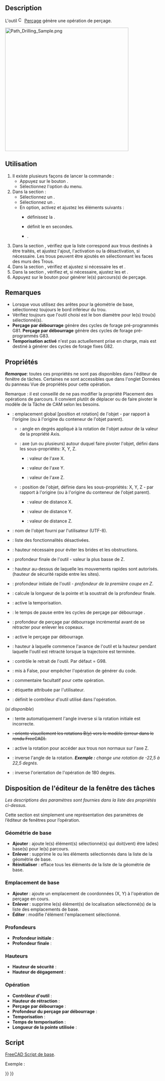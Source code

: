 <languages/>

{{Docnav/fr
|[[CAM_Pocket_Shape/fr|Poche]]
|[[CAM_MillFace/fr|Surfaçage]]
|[[CAM_Workbench/fr|Atelier CAM]]
|IconL=CAM_Pocket_Shape.svg
|IconR=CAM_MillFace.svg
|IconC=Workbench_CAM.svg
}}

{{GuiCommand/fr
|Name=CAM Drilling
|Name/fr=CAM Perçage
|MenuLocation=CAM → Percer
|Workbenches=[[CAM_Workbench/fr|CAM]]
}}

<span id="Description"></span>
== Description ==

L'outil [[Image:CAM_Drilling.svg|16px]] [[CAM_Drilling/fr|Perçage]] génère une opération de perçage. 

[[Image:Path_Drilling_Sample.png|400px]]
{{Caption|Ci-dessus : exemple d'opérations de perçage de CAM}}

<span id="Usage"></span>
==Utilisation==

<div class="mw-translate-fuzzy">
# Il existe plusieurs façons de lancer la commande :
#* Appuyez sur le bouton {{Button|[[Image:CAM_Drilling.svg|16px]] [[CAM_Drilling/fr|Percer]]}}.
#* Sélectionnez l'option {{MenuCommand|CAM → [[Image:CAM_Drilling.svg|16px]] Percer}} du menu.
# Dans la section {{MenuCommand|Opération}} :
#* Sélectionnez un {{MenuCommand|Contrôleur d'outil}}.
#* Sélectionnez un {{MenuCommand|Mode de refroidissement}}.
#* En option, activez et ajustez les éléments suivants :
#** {{MenuCommand|Perçage par débourrage}} définissez la {{MenuCommand|Profondeur}}.
#** {{MenuCommand|Temporisation}} définit le {{MenuCommand|Temps}} en secondes.
#** {{MenuCommand|Profondeur étendue}}.
# Dans la section {{MenuCommand|Géométrie de base}}, vérifiez que la liste correspond aux trous destinés à être traités, et ajustez l'ajout, l'activation ou la désactivation, si nécessaire. Les trous peuvent être ajoutés en sélectionnant les faces des murs des Trous.
# Dans la section {{MenuCommand|Profondeurs}}, vérifiez et ajustez si nécessaire les {{MenuCommand|Profondeur initiale}} et {{MenuCommand|Profondeur finale}}.
# Dans la section {{MenuCommand|Hauteurs}}, vérifiez et, si nécessaire, ajustez les {{MenuCommand|Hauteur de sécurité}} et {{MenuCommand|Hauteur de dégagement}}.
# Appuyez sur le bouton {{Button|OK}} pour générer le(s) parcours(s) de perçage.
</div>

<span id="Notes"></span>
==Remarques==

* Lorsque vous utilisez des arêtes pour la géométrie de base, sélectionnez toujours le bord inférieur du trou.
* Vérifiez toujours que l'outil choisi est le bon diamètre pour le(s) trou(s) sélectionné(s).
*'''Perçage par débourrage''' génère des cycles de forage pré-programmés G81. '''Perçage par débourrage''' génère des cycles de forage pré-programmés G83.
*'''Temporisation activé''' n'est pas actuellement prise en charge, mais est destiné à générer des cycles de forage fixes G82.

<span id="Properties"></span>
==Propriétés==

''' ''Remarque'' ''': toutes ces propriétés ne sont pas disponibles dans l'éditeur de fenêtre de tâches. Certaines ne sont accessibles que dans l'onglet Données du panneau Vue de propriétés pour cette opération.

{{TitleProperty|Base}}

Remarque : il est conseillé de ne pas modifier la propriété Placement des opérations de parcours. Il convient plutôt de déplacer ou de faire pivoter le modèle de la Tâche de CAM selon les besoins.

* {{PropertyData|Placement}} : emplacement global [position et rotation] de l'objet - par rapport à l'origine (ou à l'origine du conteneur de l'objet parent).
** {{PropertyData|Angle}} : angle en degrés appliqué à la rotation de l'objet autour de la valeur de la propriété Axis.
** {{PropertyData|Axis}} : axe (un ou plusieurs) autour duquel faire pivoter l'objet, défini dans les sous-propriétés: X, Y, Z.
*** {{PropertyData|X}} : valeur de l'axe X.
*** {{PropertyData|Y}} : valeur de l'axe Y.
*** {{PropertyData|Z}} : valeur de l'axe Z.
** {{PropertyData|Position}} : position de l'objet, définie dans les sous-propriétés: X, Y, Z - par rapport à l'origine (ou à l'origine du conteneur de l'objet parent).
*** {{PropertyData|X}} : valeur de distance X.
*** {{PropertyData|Y}} : valeur de distance Y.
*** {{PropertyData|Z}} : valeur de distance Z.
* {{PropertyData|Label}} : nom de l'objet fourni par l'utilisateur (UTF-8).
* {{PropertyData|Disabled}} : liste des fonctionnalités désactivées.

{{TitleProperty|Depth}}

* {{PropertyData|Clearance Height}} : hauteur nécessaire pour éviter les brides et les obstructions.
* {{PropertyData|Final Depth}} : profondeur finale de l'outil - valeur la plus basse de Z.
* {{PropertyData|Safe Height}} : hauteur au-dessus de laquelle les mouvements rapides sont autorisés. (hauteur de sécurité rapide entre les sites).
* {{PropertyData|Start Depth}} : profondeur initiale de l'outil - ''profondeur de la première coupe en Z''.

{{TitleProperty|Drill}}

* {{PropertyData|Add Tip Length}} : calcule la longueur de la pointe et la soustrait de la profondeur finale.
* {{PropertyData|Dwell Enabled}} : active la temporisation.
* {{PropertyData|Dwell Time}} : le temps de pause entre les cycles de perçage par débourrage .
* {{PropertyData|Peck Depth}} : profondeur de perçage par débourrage incrémental avant de se rétracter pour enlever les copeaux.
* {{PropertyData|Peck Enabled}} : active le perçage par débourrage.
* {{PropertyData|Retract Height}} : hauteur à laquelle commence l'avance de l'outil et la hauteur pendant laquelle l'outil est rétracté lorsque la trajectoire est terminée.
* {{PropertyData|Return Level}} : contrôle le retrait de l'outil. Par défaut = G98.

{{TitleProperty|Path}}

* {{PropertyData|Active}} : mis à False, pour empêcher l'opération de générer du code.
* {{PropertyData|Comment}} : commentaire facultatif pour cette opération.
* {{PropertyData|User Label}} : étiquette attribuée par l'utilisateur.
* {{PropertyData|Tool Controller}} : définit le contrôleur d'outil utilisé dans l'opération.

{{TitleProperty|Rotation}} (''si disponible'')

* {{PropertyData|Attempt Inverse Angle}} : tente automatiquement l'angle inverse si la rotation initiale est incorrecte.
* <s>{{PropertyData|B_Axis Error Override}} : oriente visuellement les rotations B(y) vers le modèle (erreur dans le rendu FreeCAD).</s>
* {{PropertyData|Enable Rotation}} : active la rotation pour accéder aux trous non normaux sur l'axe Z.
* {{PropertyData|Angle Inverse}} : inverse l'angle de la rotation. '' '''Exemple :'''  change une rotation de -22,5 à 22,5 degrés.''
* {{PropertyData|Reverse Direction}} : inverse l'orientation de l'opération de 180 degrés.

<span id="Tasks_Window_Editor_Layout"></span>
==Disposition de l'éditeur de la fenêtre des tâches==

''Les descriptions des paramètres sont fournies dans la liste des propriétés ci-dessus.''

Cette section est simplement une représentation des paramètres de l’éditeur de fenêtres pour l’opération.

<span id="Base_Geometry"></span>
===Géométrie de base===

* '''Ajouter''' : ajoute le(s) élément(s) sélectionné(s) qui doit(vent) être la(les) base(s) pour le(s) parcours.
* '''Enlever''' : supprime le ou les éléments sélectionnés dans la liste de la géométrie de base.
* '''Réinitialiser''' : efface tous les éléments de la liste de la géométrie de base.

<span id="Base_Location"></span>
===Emplacement de base===

* '''Ajouter''' : ajoute un emplacement de coordonnées (X, Y) à l'opération de perçage en cours.
* '''Enlever''' : supprime le(s) élément(s) de localisation sélectionné(s) de la liste des emplacements de base.
* '''Éditer''' : modifie l'élément l'emplacement sélectionné.

<span id="Depths"></span>
===Profondeurs===

* '''Profondeur initiale''' :
* '''Profondeur finale''' :

<span id="Heights"></span>
===Hauteurs===

* '''Hauteur de sécurité''' :
* '''Hauteur de dégagement''' :

<span id="Operation"></span>
===Opération===

* '''Contrôleur d'outil''' :
* '''Hauteur de rétraction''' :
* '''Perçage par débourrage''' :
* '''Profondeur du perçage par débourrage''' :
* '''Temporisation''' :
* '''Temps de temporisation''' :
* '''Longueur de la pointe utilisée''' :

<span id="Scripting"></span>
==Script==

{{Emphasis|Voir aussi :}} [[FreeCAD_Scripting_Basics/fr|FreeCAD Script de base]].

Exemple :

{{Code|code=
#Place code example here.
}}


{{Docnav/fr
|[[CAM_Pocket_Shape/fr|Poche]]
|[[CAM_MillFace/fr|Surfaçage]]
|[[CAM_Workbench/fr|Atelier CAM]]
|IconL=CAM_Pocket_Shape.svg
|IconR=CAM_MillFace.svg
|IconC=Workbench_CAM.svg
}}

{{CAM_Tools_navi{{#translation:}}}}
{{Userdocnavi{{#translation:}}}}